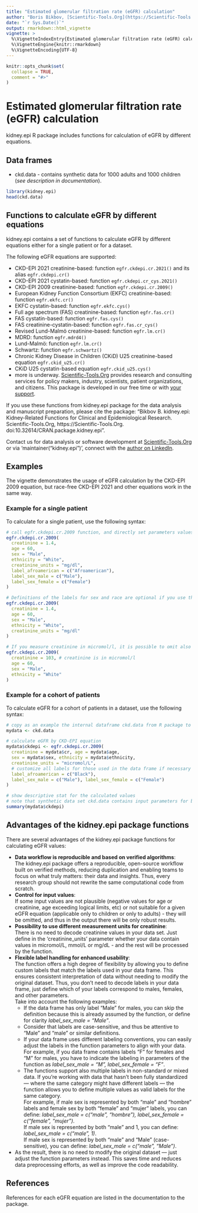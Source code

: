 ```yaml
---
title: "Estimated glomerular filtration rate (eGFR) calculation"
author: "Boris Bikbov, [Scientific-Tools.Org](https://Scientific-Tools.Org)"
date: "`r Sys.Date()`"
output: rmarkdown::html_vignette
vignette: >
  %\VignetteIndexEntry{Estimated glomerular filtration rate (eGFR) calculation}
  %\VignetteEngine{knitr::rmarkdown}
  %\VignetteEncoding{UTF-8}
---
```


```r
knitr::opts_chunk$set(
  collapse = TRUE,
  comment = "#>"
)
```

# Estimated glomerular filtration rate (eGFR) calculation

kidney.epi R package includes functions for calculation of eGFR by different equations.

## Data frames

* ckd.data - contains synthetic data for 1000 adults and 1000 children (*see description in documentation*).

```r
library(kidney.epi)
head(ckd.data)
```

## Functions to calculate eGFR by different equations

kidney.epi contains a set of functions to calculate eGFR by different equations either for a single patient or for a dataset.

The following eGFR equations are supported:  

* CKD-EPI 2021 creatinine-based: function `egfr.ckdepi.cr.2021()` and its alias `egfr.ckdepi.cr()`  
* CKD-EPI 2021 cystatin-based: function `egfr.ckdepi.cr_cys.2021()`  
* CKD-EPI 2009 creatinine-based: function `egfr.ckdepi.cr.2009()`  
* European Kidney Function Consortium (EKFC) creatinine-based: function `egfr.ekfc.cr()`  
* EKFC cystatin-based: function `egfr.ekfc.cys()`  
* Full age spectrum (FAS) creatinine-based: function `egfr.fas.cr()`  
* FAS cystatin-based: function `egfr.fas.cys()`  
* FAS creatinine-cystatin-based: function `egfr.fas.cr_cys()`  
* Revised Lund-Malmö creatinine-based: function `egfr.lm.cr()`  
* MDRD: function `egfr.mdrd4()`  
* Lund-Malmö: function `egfr.lm.cr()`  
* Schwartz: function `egfr.schwartz()`  
* Chronic Kidney Disease in Children (CKiD) U25 creatinine-based equation `egfr.ckid_u25.cr()`  
* CKiD U25 cystatin-based equation `egfr.ckid_u25.cys()`  
* more is underway. [Scientific-Tools.Org](https://Scientific-Tools.Org/) provides research and consulting services for policy makers, industry, scientists, patient organizations, and citizens. This package is developed in our free time or with [your support](https://Scientific-Tools.Org/support-us/).  

If you use these functions from kidney.epi package for the data analysis and manuscript preparation, please cite the package: "Bikbov B. kidney.epi: Kidney-Related Functions for Clinical and Epidemiological Research. Scientific-Tools.Org, https://Scientific-Tools.Org. doi:10.32614/CRAN.package.kidney.epi".

Contact us for data analysis or software development at [Scientific-Tools.Org](https://Scientific-Tools.Org/contact/) or via 'maintainer("kidney.epi")', connect with the [author on LinkedIn](https://www.linkedin.com/in/boris-bikbov/).  

## Examples
The vignette demonstrates the usage of eGFR calculation by the CKD-EPI 2009 equation, but race-free CKD-EPI 2021 and other equations work in the same way.

### Example for a single patient
To calculate for a single patient, use the following syntax:
```r
# call egfr.ckdepi.cr.2009 function, and directly set parameters values
egfr.ckdepi.cr.2009(
  creatinine = 1.4,  
  age = 60,  
  sex = "Male", 
  ethnicity = "White", 
  creatinine_units = "mg/dl", 
  label_afroamerican = c("Afroamerican"), 
  label_sex_male = c("Male"), 
  label_sex_female = c("Female")
)

# Definitions of the labels for sex and race are optional if you use the same labels defined as default in the function. The following also works well:
egfr.ckdepi.cr.2009(
  creatinine = 1.4,  
  age = 60,  
  sex = "Male", 
  ethnicity = "White", 
  creatinine_units = "mg/dl"
)

# If you measure creatinine in micromol/l, it is possible to omit also 'creatinine_units' since the default value is "micromol/l":
egfr.ckdepi.cr.2009(
  creatinine = 103, # creatinine is in micromol/l
  age = 60,  
  sex = "Male", 
  ethnicity = "White"
)
```

### Example for a cohort of patients
To calculate eGFR for a cohort of patients in a dataset, use the following syntax:
```r
# copy as an example the internal dataframe ckd.data from R package to your dataframe
mydata <- ckd.data

# calculate eGFR by CKD-EPI equation
mydata$ckdepi <- egfr.ckdepi.cr.2009(
  creatinine = mydata$cr, age = mydata$age,
  sex = mydata$sex, ethnicity = mydata$ethnicity,
  creatinine_units = "micromol/L",
  # customize all labels for those used in the data frame if necessary
  label_afroamerican = c("Black"),
  label_sex_male = c("Male"), label_sex_female = c("Female")
) 

# show descriptive stat for the calculated values
# note that synthetic data set ckd.data contains input parameters for both adults and children, and since the CKD-EPI equation was developed and validated for adults only, the resulting eGFR values for children will be NA. Use children-specific eGFR equations when necessary.
summary(mydata$ckdepi)
```

## Advantages of the kidney.epi package functions
There are several advantages of the kidney.epi package functions for calculating eGFR values:  
<ul>
  <li><strong>Data workflow is reproducible and based on verified algorithms</strong>:<br />
  The kidney.epi package offers a reproducible, open-source workflow built on verified methods, reducing duplication and enabling teams to focus on what truly matters: their data and insights. Thus, every research group should not rewrite the same computational code from scratch.</li>
  <li><strong>Control for input values</strong>:<br />
  If some input values are not plausible (negative values for age or creatinine, age exceeding logical limits, etc) or not suitable for a given eGFR equation (applicable only to children or only to adults) - they will be omitted, and thus in the output there will be only robust results.</li>
  <li><strong>Possibility to use different measurement units for creatinine</strong>:<br />
  There is no need to decode creatinine values in your data set. Just define in the 'creatinine_units' parameter whether your data contain values in micromol/L, mmol/L or mg/dL - and the rest will be processed by the function.</li>
  <li><strong>Flexible label handling for enhanced usability</strong>:<br />
  The function offers a high degree of flexibility by allowing you to define custom labels that match the labels used in your data frame. This ensures consistent interpretation of data without needing to modify the original dataset. Thus, you don't need to decode labels in your data frame, just define which of your labels correspond to males, females, and other parameters.<br/>
  Take into account the following examples:
  <ul>
    <li>If the data frame has only label "Male" for males, you can skip the definition because this is already assumed by the function, or define for clarity *label_sex_male = "Male"*.</li>
    <li>Consider that labels are case-sensitive, and thus be attentive to "Male" and "male" or similar definitions.</li>
    <li>If your data frame uses different labeling conventions, you can easily adjust the labels in the function parameters to align with your data. For example, if you data frame contains labels "F" for females and "M" for males, you have to indicate the labeling in parameters of the function as *label_sex_male = "M", label_sex_female = "F"*.</li>
    <li>The functions support also multiple labels in non-standard or mixed data. If you’re working with data that hasn’t been fully standardized — where the same category might have different labels — the function allows you to define multiple values as valid labels for the same category.<br />
    For example, if male sex is represented by both "male" and "hombre" labels and female sex by both "female" and "mujer" labels, you can define: *label_sex_male = c("male", "hombre"), label_sex_female = c("female", "mujer")*.<br />
    If male sex is represented by both "male" and 1, you can define: *label_sex_male = c("male", 1)*.<br />
    If male sex is represented by both "male" and "Male" (case-sensitive), you can define: *label_sex_male = c("male", "Male")*.</li>
  </ul>
<li>As the result, there is no need to modify the original dataset — just adjust the function parameters instead. This saves time and reduces data preprocessing efforts, as well as improve the code readability.</li>
</ul>

## References
References for each eGFR equation are listed in the documentation to the package.
